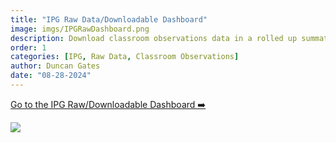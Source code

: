 ```yaml
---
title: "IPG Raw Data/Downloadable Dashboard"
image: imgs/IPGRawDashboard.png
description: Download classroom observations data in a rolled up summative form, or view entire responses on a per-teacher basis in this interactive dashboard
order: 1
categories: [IPG, Raw Data, Classroom Observations]
author: Duncan Gates
date: "08-28-2024"
---
```


[Go to the IPG Raw/Downloadable Dashboard ➡️](https://teachinglabhq.shinyapps.io/IPGRawDataDashboard/)

[![](imgs/IPGRawDashboard.png)](https://teachinglabhq.shinyapps.io/IPGRawDataDashboard/)
